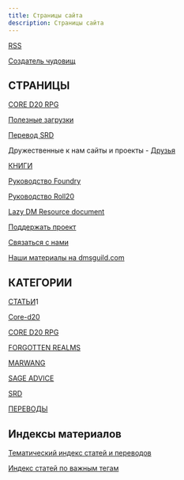 ```yaml
---
title: Страницы сайта
description: Страницы сайта
---
```


[RSS](https://cyborgsandmages.com/rss.xml)

[Создатель чудовищ](https://monstermaker.cyborgsandmages.com/)

## СТРАНИЦЫ

[CORE D20 RPG](https://cyborgsandmages.com/cored20rpg)

[Полезные загрузки](https://cyborgsandmages.com/downloads)

[Перевод SRD](https://cyborgsandmages.com/srd-translate)

Дружественные к нам сайты и проекты - [Друзья](https://cyborgsandmages.com/friends)

[КНИГИ](https://cyborgsandmages.com/books)

[Руководство Foundry ](https://cyborgsandmages.com/foundry-guide)

[Руководство Roll20](https://cyborgsandmages.com/roll20-guide)

[Lazy DM Resource document](https://cyborgsandmages.com/lazydm-resource-document-ru)

[Поддержать проект](https://cyborgsandmages.com/support-us)

[Связаться с нами](https://cyborgsandmages.com/contact-us)

[Наши материалы на dmsguild.com](https://cyborgsandmages.com/online=shops)

## КАТЕГОРИИ

[СТАТЬИ](https://cyborgsandmages.com/articles/)1

[Core-d20](https://cyborgsandmages.com/core-d20/1)

[CORE D20 RPG](https://cyborgsandmages.com/cored20rpg/1)

[FORGOTTEN REALMS](https://cyborgsandmages.com/forgotten-realms/1)

[MARWANG](https://cyborgsandmages.com/marwang/1)

[SAGE ADVICE](https://cyborgsandmages.com/sage-advice/1)

[SRD](https://cyborgsandmages.com/srd/1)

[ПЕРЕВОДЫ](https://cyborgsandmages.com/translations/1)

## Индексы материалов

[Тематический индекс статей и переводов](/index-2)

[Индекс статей по важным тегам](/tag-index)
